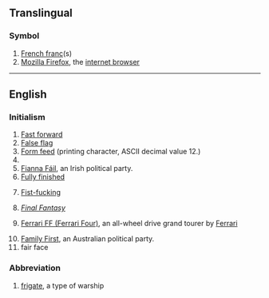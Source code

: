 {{also|ff|ff.|fF|ﬀ|␌}}
==Translingual==

===Symbol===
{{mul-symbol}}

# [[French franc]](s)
# [[w:Firefox|Mozilla Firefox]], the [[internet browser]]

----

==English==

===Initialism===
{{rfc-header|Initialism}}
{{head|en|initialism}}

# [[fast forward|Fast forward]]
# [[false flag|False flag]]
# [[form feed|Form feed]] (printing character, ASCII decimal value 12.)
# {{initialism of|fill factor|lang=en}}
# [[Fianna Fáil|Fianna Fáil]], an Irish political party.
# [[fully finished|Fully finished]]
# {{lb|en|vulgar|slang}} [[fist-fucking|Fist-fucking]]
# {{lb|en|video games}} ''[[w:Final Fantasy|Final Fantasy]]'' {{qualifier|at Wikipedia}}
# {{lb|en|automotive}} [[w:Ferrari FF|Ferrari FF (Ferrari Four)]], an all-wheel drive grand tourer by [[Ferrari]]
# [[w:Family First|Family First]], an Australian political party.
# fair face

===Abbreviation===
{{rfc-header|Abbreviation}}
{{head|en|abbreviation}}

# [[frigate]], a type of warship